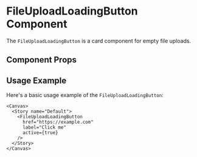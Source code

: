 

<Meta of={FileUploadLoadingButton} />

# FileUploadLoadingButton Component

The `FileUploadLoadingButton` is a card component for empty file uploads.

## Component Props

<Canvas of={FileUploadLoadingButton} />

<Controls />

## Usage Example

Here's a basic usage example of the `FileUploadLoadingButton`:

```tsx
<Canvas>
  <Story name="Default">
    <FileUploadLoadingButton
      href="https://example.com"
      label="Click me"
      active={true}
    />
  </Story>
</Canvas>
```
